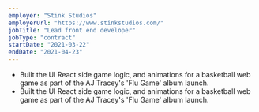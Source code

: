 ```yaml
---
employer: "Stink Studios"
employerUrl: "https://www.stinkstudios.com/"
jobTitle: "Lead front end developer"
jobType: "contract"
startDate: "2021-03-22"
endDate: "2021-04-23"
---
```



- Built the UI React side game logic, and animations for a basketball web game as part of the <InternalLink href="aj-tracey-flu-game">AJ Tracey's 'Flu Game'</InternalLink> album launch.
- Built the UI React side game logic, and animations for a basketball web game as part of the <InternalLink href="aj-tracey-flu-game">AJ Tracey's 'Flu Game'</InternalLink> album launch.
